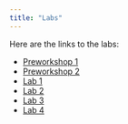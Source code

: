 ```yaml
---
title: "Labs"
---
```


Here are the links to the labs:  
  
  - [Preworkshop 1](Intro_to_R.html)
  - [Preworkshop 2](Spatial_intro.html)
  - [Lab 1](Lab1.html)
  - [Lab 2](Lab2.html)
  - [Lab 3](Lab3.html)
  - [Lab 4](Lab4.html)
  